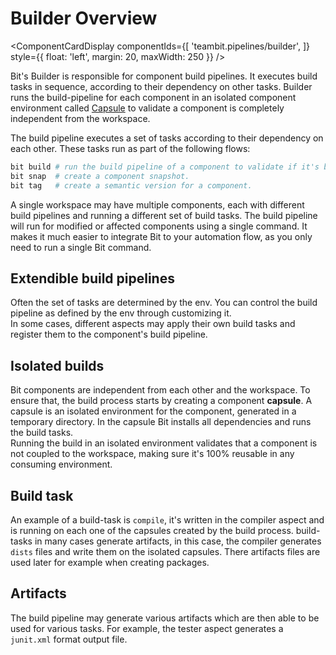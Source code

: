 
# Builder Overview

<ComponentCardDisplay componentIds={[
  'teambit.pipelines/builder',
]} style={{ float: 'left', margin: 20, maxWidth: 250 }} />

Bit's Builder is responsible for component build pipelines. It executes build tasks in sequence, according to their dependency on other tasks.
Builder runs the build-pipeline for each component in an isolated component environment called [Capsule](/docs/builder/capsule) to validate a component is completely independent from the workspace.

The build pipeline executes a set of tasks according to their dependency on each other. These tasks run as part of the following flows:

```bash
bit build # run the build pipeline of a component to validate if it's buildable.
bit snap  # create a component snapshot.
bit tag   # create a semantic version for a component.
```

A single workspace may have multiple components, each with different build pipelines and running a different set of build tasks. The build pipeline will run for modified or affected components using a single command. It makes it much easier to integrate Bit to your automation flow, as you only need to run a single Bit command.

## Extendible build pipelines

Often the set of tasks are determined by the env. You can control the build pipeline as defined by the env through customizing it.  
In some cases, different aspects may apply their own build tasks and register them to the component's build pipeline.

## Isolated builds

Bit components are independent from each other and the workspace. To ensure that, the build process starts by creating a component **capsule**. A capsule is an isolated environment for the component, generated in a temporary directory. In the capsule Bit installs all dependencies and runs the build tasks.  
Running the build in an isolated environment validates that a component is not coupled to the workspace, making sure it's 100% reusable in any consuming environment.

## Build task

An example of a build-task is `compile`, it's written in the compiler aspect and is running on each one of the capsules created by the build process. build-tasks in many cases generate artifacts, in this case, the compiler generates `dists` files and write them on the isolated capsules. There artifacts files are used later for example when creating packages.

## Artifacts

The build pipeline may generate various artifacts which are then able to be used for various tasks. For example, the tester aspect generates a `junit.xml` format output file.

